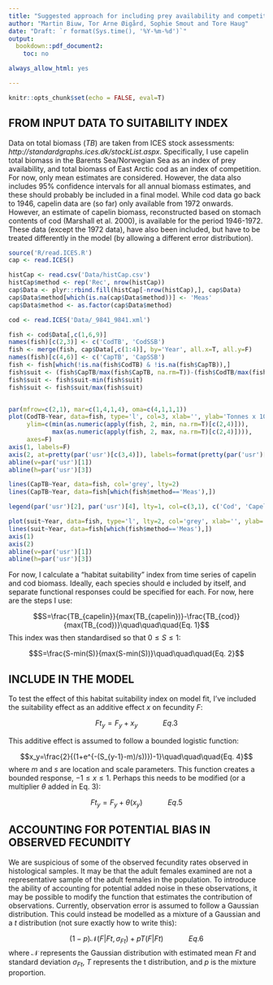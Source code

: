 ---
title: "Suggested approach for including prey availability and competition in population model"
author: "Martin Biuw, Tor Arne Øigård, Sophie Smout and Tore Haug"
date: "Draft: `r format(Sys.time(), '%Y-%m-%d')`"
output: 
  bookdown::pdf_document2:
    toc: no

always_allow_html: yes

---

```{r setup, include=FALSE}
knitr::opts_chunk$set(echo = FALSE, eval=T)
```

## FROM INPUT DATA TO SUITABILITY INDEX

Data on total biomass ($TB$) are taken from ICES stock assessments: *http://standardgraphs.ices.dk/stockList.aspx*. Specifically, I use capelin total biomass in the Barents Sea/Norwegian Sea as an index of prey availability, and total biomass of East Arctic cod as an index of competition. For now, only mean estimates are considered. However, the data also includes 95% confidence intervals for all annual biomass estimates, and these should probably be included in a final model. While cod data go back to 1946, capelin data are (so far) only available from 1972 onwards. However, an estimate of capelin biomass, reconstructed based on stomach contents of cod (Marshall et al. 2000), is available for the period 1946-1972. These data (except the 1972 data), have also been included, but have to be treated differently in the model (by allowing a different error distribution). 

```{r,eval=TRUE}
source('R/read.ICES.R')
cap <- read.ICES()
```


```{r plotFish, warning=F, message=F, dpi=300, fig.width=5, fig.height=3.5, fig.pos='H', fig.align='center'}
histCap <- read.csv('Data/histCap.csv')
histCap$method <- rep('Rec', nrow(histCap))
cap$Data <- plyr::rbind.fill(histCap[-nrow(histCap),], cap$Data)
cap$Data$method[which(is.na(cap$Data$method))] <- 'Meas'
cap$Data$method <- as.factor(cap$Data$method)

cod <- read.ICES('Data/_9841_9841.xml')

fish <- cod$Data[,c(1,6,9)]
names(fish)[c(2,3)] <- c('CodTB', 'CodSSB')
fish <- merge(fish, cap$Data[,c(1:4)], by='Year', all.x=T, all.y=F)
names(fish)[c(4,6)] <- c('CapTB', 'CapSSB')
fish <- fish[which(!is.na(fish$CodTB) & !is.na(fish$CapTB)),]
fish$suit <- (fish$CapTB/max(fish$CapTB, na.rm=T))-(fish$CodTB/max(fish$CodTB, na.rm=T))
fish$suit <- fish$suit-min(fish$suit)
fish$suit <- fish$suit/max(fish$suit)


par(mfrow=c(2,1), mar=c(1,4,1,4), oma=c(4,1,1,1))
plot(CodTB~Year, data=fish, type='l', col=3, xlab='', ylab='Tonnes x 1000',
     ylim=c(min(as.numeric(apply(fish, 2, min, na.rm=T)[c(2,4)])),
            max(as.numeric(apply(fish, 2, max, na.rm=T)[c(2,4)]))),
     axes=F)
axis(1, labels=F)
axis(2, at=pretty(par('usr')[c(3,4)]), labels=format(pretty(par('usr')[c(3,4)])/1000, big.mark=' ', scientific=F, digits=0))
abline(v=par('usr')[1])
abline(h=par('usr')[3])

lines(CapTB~Year, data=fish, col='grey', lty=2)
lines(CapTB~Year, data=fish[which(fish$method=='Meas'),])

legend(par('usr')[2], par('usr')[4], lty=1, col=c(3,1), c('Cod', 'Capelin'), title = 'Total biomass', bty='n', cex=0.7, xpd=NA)

plot(suit~Year, data=fish, type='l', lty=2, col='grey', xlab='', ylab='Suitability', axes=F, ylim=c(0,1))
lines(suit~Year, data=fish[which(fish$method=='Meas'),])
axis(1)
axis(2)
abline(v=par('usr')[1])
abline(h=par('usr')[3])

```

For now, I calculate a "habitat suitability" index from time series of capelin and cod biomass. Ideally, each species should e included by itself, and separate functional responses could be specified for each. For now, here are the steps I use:
\newline 
\newline 

$$S=\frac{TB_{capelin}}{max(TB_{capelin})}-\frac{TB_{cod}}{max(TB_{cod})}\quad\quad\quad{Eq. 1}$$
\newline 
\newline 
This index was then standardised so that $0 \le S \le 1$: 
\newline 
\newline 

$$S=\frac{S-min(S)}{max(S-min(S))}\quad\quad\quad{Eq. 2}$$


## INCLUDE IN THE MODEL

To test the effect of this habitat suitability index on model fit, I've included the suitability effect as an additive effect $x$ on fecundity $F$:

$$Ft_{y}=F_y+x_y\quad\quad\quad{Eq. 3}$$

This additive effect is assumed to follow a bounded logistic function:

$$x_y=\frac{2}{(1+e^{-(S_{y-1}-m)/s))})-1}\quad\quad\quad{Eq. 4}$$
where $m$ and $s$ are location and scale parameters. This function creates a bounded response, $-1 \le x \le 1$. Perhaps this needs to be modified (or a multiplier $\theta$ added in Eq. 3):

$$Ft_{y}=F_y+\theta(x_y)\quad\quad\quad{Eq. 5}$$

## ACCOUNTING FOR POTENTIAL BIAS IN OBSERVED FECUNDITY
We are suspicious of some of the observed fecundity rates observed in histological samples. It may be that the adult females examined are not a representative sample of the adult females in the population. To introduce the ability of accounting for potential added noise in these observations, it may be possible to modify the function that estimates the contribution of observations. Currently, observation error is assumed to follow a Gaussian distribution. This could instead be modelled as a mixture of a Gaussian and a $t$ distribution (not sure exactly how to write this):

$$(1-p)\mathcal{N}(F|Ft,\sigma_{Ft})+pT(F|Ft)\quad\quad\quad{Eq. 6}$$
where $\mathcal{N}$ represents the Gaussian distribution with estimated mean $Ft$ and standard deviation $\sigma_{Ft}$, $T$ represents the t distribution, and $p$ is the mixture proportion.




